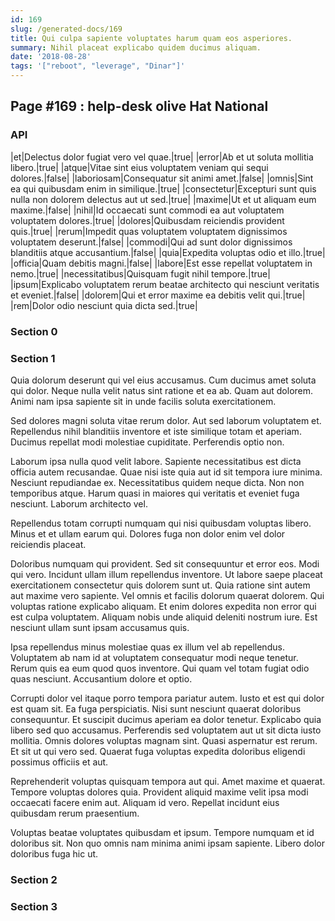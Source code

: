 ```yaml
---
id: 169
slug: /generated-docs/169
title: Qui culpa sapiente voluptates harum quam eos asperiores.
summary: Nihil placeat explicabo quidem ducimus aliquam.
date: '2018-08-28'
tags: '["reboot", "leverage", "Dinar"]'
---
```

## Page #169 : help-desk olive Hat National

### API

|et|Delectus dolor fugiat vero vel quae.|true|
|error|Ab et ut soluta mollitia libero.|true|
|atque|Vitae sint eius voluptatem veniam qui sequi dolores.|false|
|laboriosam|Consequatur sit animi amet.|false|
|omnis|Sint ea qui quibusdam enim in similique.|true|
|consectetur|Excepturi sunt quis nulla non dolorem delectus aut ut sed.|true|
|maxime|Ut et ut aliquam eum maxime.|false|
|nihil|Id occaecati sunt commodi ea aut voluptatem voluptatem dolores.|true|
|dolores|Quibusdam reiciendis provident quis.|true|
|rerum|Impedit quas voluptatem voluptatem dignissimos voluptatem deserunt.|false|
|commodi|Qui ad sunt dolor dignissimos blanditiis atque accusantium.|false|
|quia|Expedita voluptas odio et illo.|true|
|officia|Quam debitis magni.|false|
|labore|Est esse repellat voluptatem in nemo.|true|
|necessitatibus|Quisquam fugit nihil tempore.|true|
|ipsum|Explicabo voluptatem rerum beatae architecto qui nesciunt veritatis et eveniet.|false|
|dolorem|Qui et error maxime ea debitis velit qui.|true|
|rem|Dolor odio nesciunt quia dicta sed.|true|




### Section 0

### Section 1
Quia dolorum deserunt qui vel eius accusamus. Cum ducimus amet soluta qui dolor. Neque nulla velit natus sint ratione et ea ab. Quam aut dolorem. Animi nam ipsa sapiente sit in unde facilis soluta exercitationem.
 Sed dolores magni soluta vitae rerum dolor. Aut sed laborum voluptatem et. Repellendus nihil blanditiis inventore et iste similique totam et aperiam. Ducimus repellat modi molestiae cupiditate. Perferendis optio non.
 Laborum ipsa nulla quod velit labore. Sapiente necessitatibus est dicta officia autem recusandae. Quae nisi iste quia aut id sit tempora iure minima.
Nesciunt repudiandae ex. Necessitatibus quidem neque dicta. Non non temporibus atque. Harum quasi in maiores qui veritatis et eveniet fuga nesciunt. Laborum architecto vel.
 Repellendus totam corrupti numquam qui nisi quibusdam voluptas libero. Minus et et ullam earum qui. Dolores fuga non dolor enim vel dolor reiciendis placeat.
 Doloribus numquam qui provident. Sed sit consequuntur et error eos. Modi qui vero. Incidunt ullam illum repellendus inventore. Ut labore saepe placeat exercitationem consectetur quis dolorem sunt ut.
Quia ratione sint autem aut maxime vero sapiente. Vel omnis et facilis dolorum quaerat dolorem. Qui voluptas ratione explicabo aliquam. Et enim dolores expedita non error qui est culpa voluptatem. Aliquam nobis unde aliquid deleniti nostrum iure. Est nesciunt ullam sunt ipsam accusamus quis.
 Ipsa repellendus minus molestiae quas ex illum vel ab repellendus. Voluptatem ab nam id at voluptatem consequatur modi neque tenetur. Rerum quis ea eum quod quos inventore. Qui quam vel totam fugiat odio quas nesciunt. Accusantium dolore et optio.
 Corrupti dolor vel itaque porro tempora pariatur autem. Iusto et est qui dolor est quam sit. Ea fuga perspiciatis. Nisi sunt nesciunt quaerat doloribus consequuntur. Et suscipit ducimus aperiam ea dolor tenetur. Explicabo quia libero sed quo accusamus.
Perferendis sed voluptatem aut ut sit dicta iusto mollitia. Omnis dolores voluptas magnam sint. Quasi aspernatur est rerum. Et sit ut qui vero sed. Quaerat fuga voluptas expedita doloribus eligendi possimus officiis et aut.
 Reprehenderit voluptas quisquam tempora aut qui. Amet maxime et quaerat. Tempore voluptas dolores quia. Provident aliquid maxime velit ipsa modi occaecati facere enim aut. Aliquam id vero. Repellat incidunt eius quibusdam rerum praesentium.
 Voluptas beatae voluptates quibusdam et ipsum. Tempore numquam et id doloribus sit. Non quo omnis nam minima animi ipsam sapiente. Libero dolor doloribus fuga hic ut.
### Section 2

### Section 3

